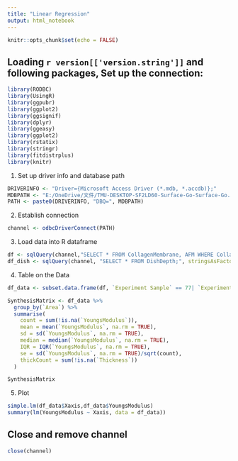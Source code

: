 ```yaml
---
title: "Linear Regression"
output: html_notebook
---
```


```r
knitr::opts_chunk$set(echo = FALSE)
```

## Loading `r version[['version.string']]` and following packages, Set up the connection:

```r
library(RODBC)
library(UsingR)
library(ggpubr)
library(ggplot2)
library(ggsignif)
library(dplyr)
library(ggeasy)
library(ggplot2)
library(rstatix)
library(stringr)
library(fitdistrplus)
library(knitr)
```

1. Set up driver info and database path

```r
DRIVERINFO <- "Driver={Microsoft Access Driver (*.mdb, *.accdb)};"
MDBPATH <- "E:/OneDrive/文件/TMU-DESKTOP-SF2LD60-Surface-Go-Surface-Go.accdb"
PATH <- paste0(DRIVERINFO, "DBQ=", MDBPATH)
```

2. Establish connection

```r
channel <- odbcDriverConnect(PATH)
```

3. Load data into R dataframe

```r
df <- sqlQuery(channel,"SELECT * FROM CollagenMembrane, AFM WHERE CollagenMembrane.Cantilever=AFM.No;", stringsAsFactors = FALSE)
df_dish <- sqlQuery(channel, "SELECT * FROM DishDepth;", stringsAsFactors = FALSE)
```

4. Table on the Data

```r
df_data <- subset.data.frame(df, `Experiment Sample` == 77| `Experiment Sample` == 74)

SynthesisMatrix <- df_data %>%
  group_by(`Area`) %>%
  summarise(
    count = sum(!is.na(`YoungsModulus`)),
    mean = mean(`YoungsModulus`, na.rm = TRUE),
    sd = sd(`YoungsModulus`, na.rm = TRUE),
    median = median(`YoungsModulus`, na.rm = TRUE),
    IQR = IQR(`YoungsModulus`, na.rm = TRUE),
    se = sd(`YoungsModulus`, na.rm = TRUE)/sqrt(count),
    thickCount = sum(!is.na(`Thickness`))
  )

SynthesisMatrix
```

5. Plot

```r
simple.lm(df_data$Xaxis,df_data$YoungsModulus)
summary(lm(YoungsModulus ~ Xaxis, data = df_data))
```
## Close and remove channel

```r
close(channel)
```

